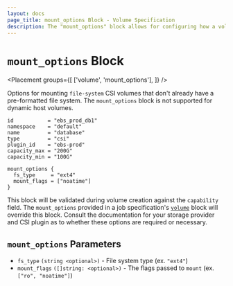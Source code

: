 ```yaml
---
layout: docs
page_title: mount_options Block - Volume Specification
description: The "mount_options" block allows for configuring how a volume is mounted.
---
```


# `mount_options` Block

<Placement
  groups={[
    ['volume', 'mount_options'],
  ]}
/>

Options for mounting `file-system` CSI volumes that don't already have a
pre-formatted file system. The `mount_options` block is not supported for
dynamic host volumes.

```hcl
id           = "ebs_prod_db1"
namespace    = "default"
name         = "database"
type         = "csi"
plugin_id    = "ebs-prod"
capacity_max = "200G"
capacity_min = "100G"

mount_options {
  fs_type     = "ext4"
  mount_flags = ["noatime"]
}
```

This block will be validated during volume creation against the `capability`
field. The `mount_options` provided in a job specification's [`volume`] block
will override this block. Consult the documentation for your storage provider
and CSI plugin as to whether these options are required or necessary.

## `mount_options` Parameters

- `fs_type` `(string <optional>)` - File system type (ex. `"ext4"`)
- `mount_flags` `([]string: <optional>)` - The flags passed to `mount` (ex.
  `["ro", "noatime"]`)

[`volume`]: /nomad/docs/job-specification/volume
